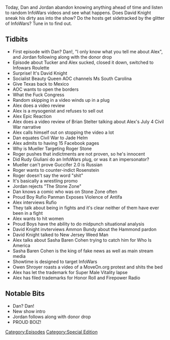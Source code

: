 {{DEFAULTSORT:
    #_EPISODE_0182S:InfoWars Roulette #2
}}{{DISPLAYTITLE:
    InfoWars Roulette #2
}}{{Episode
    | title           = InfoWars Roulette #2
    | caption         = Listen to this episode on [https://knowledgefight.libsyn.com/knowledge-fight-infowars-roulette-2 Libsyn] [https://open.spotify.com/episode/1SiSLPxJN10bLx8GYkKGgZ Spotify]
    | episodeNumber   = S006
    | length          = 01:46:03
    | airDate         = July 20, 2018
    | episodeType     = [[:Category:Special Edition|Special Edition]]
    | appearance      = [[Tucker Carlson]], [[Alex Jones]], [[David Knight]], [[AOC]], [[Brian Stelter]], [[Bill Maher]], [[Rob Reiner]], [[Roger Stone]], [[Rudy Giuliani]], [[Travis Irvine]], [[Rufio Panman]], [[Owen Shroyer]], [[Sasha Baren Cohen]], [[Rod Rosenstein]], [[Ammon Bundy]], [[Hammonds]], [[New Jersey Weed Man]]
    | previousEpisode = [[182: Pay-To-Play Satan Fears]]
    | nextEpisode     = [[183: February 12-16, 2009]]
}}

{{Stub}}

Today, Dan and Jordan abandon knowing anything ahead of time and listen to random InfoWars videos and see what happens. Does David Knight sneak his dirty ass into the show? Do the hosts get sidetracked by the glitter of InfoWars? Tune in to find out.

==Tidbits ==

*First episode with Dan? Dan!, "I only know what you tell me about Alex", and Jordan following along with the donor drop
*Episode about Tucker and Alex sucked, closed it down, switched to Infowars Roulette
*Surprise! It's David Knight
*Socialist Beauty Queen AOC channels Ms South Carolina
*Give Texas back to Mexico
*AOC wants to open the borders
*What the Fuck Congress
*Random skipping in a video winds up in a plug
*Alex does a video review
*Alex is a mysogenist and refuses to sell out
*Alex Epic Reaction
*Alex does a video review of Brian Stelter talking about Alex's July 4 Civil War narrative
*Alex calls himself out on stopping the video a lot
*Dan equates Civil War to Jade Helm
*Alex admits to having 15 Facebook pages
*Why is Mueller Targeting Roger Stone
*Roger pushes that indictments are not proven, so he's innocent
*Did Rudy Giuliani do an InfoWars plug, or was it an impersonator?
*Mueller can't prove Guccifer 2.0 is Russian
*Roger wants to counter-indict Rosenstein
*Roger doesn't say the word "shit"
*It's basically a wrestling promo
*Jordan rejects "The Stone Zone"
*Dan knows a comic who was on Stone Zone often
*Proud Boy Rufio Panman Exposes Violence of Antifa
*Alex interviews Rufio
*They talk about being in fights and it's clear neither of them have ever been in a fight
*Alex wants to hit women
*Proud Boys have the ability to do midpunch situational analysis
*David Knight invterviews Ammon Bundy about the Hammond pardon
*David Knight talked to New Jersey Weed Man
*Alex talks about Sasha Baren Cohen trying to catch him for Who Is America
*Sasha Baren Cohen is the king of fake news as well as main stream media
*Showtime is designed to target InfoWars
*Owen Shroyer roasts a video of a MoveOn.org protest and shits the bed
*Alex has let the trademark for Super Male Vitality lapse
*Alex has filed trademarks for Honor Roll and Firepower Radio

==Notable Bits==

*Dan? Dan!
*New show intro
*Jordan follows along with donor drop
*PROUD BOIZ!

[[Category:Episodes]]
[[Category:Special Edition]]
